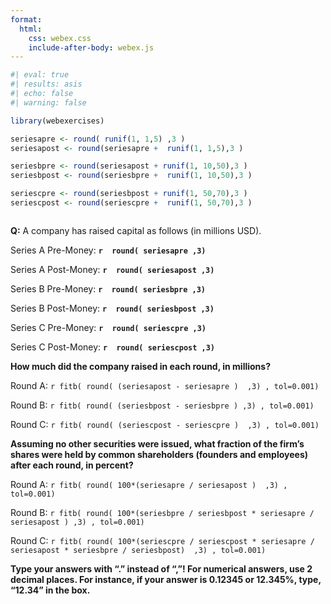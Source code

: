 ```yaml
---
format:
  html:
    css: webex.css
    include-after-body: webex.js
---
```




```r
#| eval: true
#| results: asis
#| echo: false
#| warning: false

library(webexercises)

seriesapre <- round( runif(1, 1,5) ,3 )
seriesapost <- round(seriesapre +  runif(1, 1,5),3 )

seriesbpre <- round(seriesapost + runif(1, 10,50),3 )
seriesbpost <- round(seriesbpre +  runif(1, 10,50),3 )

seriescpre <- round(seriesbpost + runif(1, 50,70),3 )
seriescpost <- round(seriescpre +  runif(1, 50,70),3 )



```



**Q:** A company has raised capital as follows (in millions USD). 

\item Series A Pre-Money: **`r  round( seriesapre ,3) `**
\item Series A Post-Money: **`r  round( seriesapost ,3) `**

\item Series B Pre-Money: **`r  round( seriesbpre ,3) `**
\item Series B Post-Money: **`r  round( seriesbpost ,3) `**

\item Series C Pre-Money: **`r  round( seriescpre ,3) `**
\item Series C Post-Money: **`r  round( seriescpost ,3) `**

**How much did the company raised in each round, in millions?**

Round A: `r fitb( round( (seriesapost - seriesapre )  ,3) , tol=0.001)`

Round B: `r fitb( round( (seriesbpost - seriesbpre ) ,3) , tol=0.001)`

Round C: `r fitb( round( (seriescpost - seriescpre )  ,3) , tol=0.001)`



**Assuming no other securities were issued, what fraction of the firm’s shares were held by common shareholders (founders and employees) after each round, in percent?**

Round A: `r fitb( round( 100*(seriesapre / seriesapost )  ,3) , tol=0.001)`

Round B: `r fitb( round( 100*(seriesbpre / seriesbpost * seriesapre / seriesapost ) ,3) , tol=0.001)`

Round C: `r fitb( round( 100*(seriescpre / seriescpost * seriesapre / seriesapost * seriesbpre / seriesbpost)  ,3) , tol=0.001)`









::: {.callout-important}
**Type your answers with "." instead of ","! For numerical answers, use 2 decimal places. For instance, if your answer is 0.12345 or 12.345%, type, "12.34" in the box.**
:::

